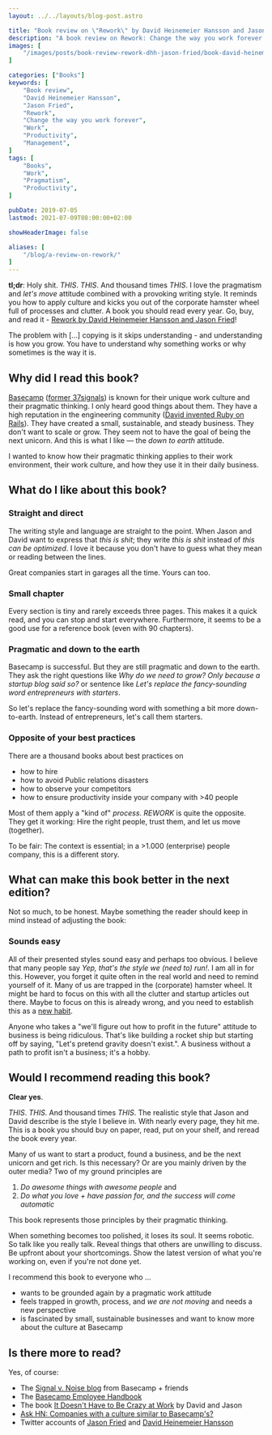 ```yaml
---
layout: ../../layouts/blog-post.astro

title: "Book review on \"Rework\" by David Heinemeier Hansson and Jason Fried"
description: "A book review on Rework: Change the way you work forever by David Heinemeier Hansson and Jason Fried."
images: [
    "/images/posts/book-review-rework-dhh-jason-fried/book-david-heinemeier-hansson-jason-fried-rework-change-the-way-you-work-forever.jpg"
]

categories: ["Books"]
keywords: [
    "Book review",
    "David Heinemeier Hansson",
    "Jason Fried",
    "Rework",
    "Change the way you work forever",
    "Work",
    "Productivity",
    "Management",
]
tags: [
    "Books",
    "Work",
    "Pragmatism",
    "Productivity",
]

pubDate: 2019-07-05
lastmod: 2021-07-09T08:00:00+02:00

showHeaderImage: false

aliases: [
    "/blog/a-review-on-rework/"
]
---
```


**tl;dr**: Holy shit.
_THIS_. _THIS_. And thousand times _THIS_.
I love the pragmatism and _let's move_ attitude combined with a provoking writing style.
It reminds you how to apply culture and kicks you out of the corporate hamster wheel full of processes and clutter.
A book you should read every year. Go, buy, and read it - [Rework by David Heinemeier Hansson and Jason Fried](https://www.amazon.de/gp/product/0091929784/ref=as_li_qf_asin_il_tl?ie=UTF8&creative=6742&linkCode=as2&creativeASIN=0091929784&linkId=85cbbf1810be985bb91ba372d5aa86ca)!

<BlogPostImage
    path="/images/posts/book-review-rework-dhh-jason-fried/book-david-heinemeier-hansson-jason-fried-rework-change-the-way-you-work-forever.jpg"
    alt="Rework: Change the way you work forever by David Heinemeier Hansson and Jason Fried"
    title="Rework: Change the way you work forever by David Heinemeier Hansson and Jason Fried" />

<Quote from="Jason Fried and David Heinemeier Hansson in _REWORK_ (chapter _Don't copy_)">
    The problem with [...] copying is it skips understanding - and understanding is how you grow. You have to understand why something works or why sometimes is the way it is.
</Quote>

## Why did I read this book?

[Basecamp](https://basecamp.com/ "Basecamps website") ([former 37signals](https://37signals.com/ "37signals website")) is known for their unique work culture and their pragmatic thinking.
I only heard good things about them.
They have a high reputation in the engineering community ([David invented Ruby on Rails](https://en.wikipedia.org/wiki/Ruby_on_Rails "Ruby on Rails at Wikipedia")).
They have created a small, sustainable, and steady business.
They don't want to scale or grow.
They seem not to have the goal of being the next unicorn.
And this is what I like — the _down to earth_ attitude.

I wanted to know how their pragmatic thinking applies to their work environment, their work culture, and how they use it in their daily business.

## What do I like about this book?

### Straight and direct

The writing style and language are straight to the point.
When Jason and David want to express that _this is shit_; they write _this is shit_ instead of _this can be optimized_.
I love it because you don't have to guess what they mean or reading between the lines.

<Quote from="Jason Fried and David Heinemeier Hansson in _REWORK_ (chapter _You need less than you think_)">
    Great companies start in garages all the time. Yours can too.
</Quote>

### Small chapter

Every section is tiny and rarely exceeds three pages.
This makes it a quick read, and you can stop and start everywhere.
Furthermore, it seems to be a good use for a reference book (even with 90 chapters).

### Pragmatic and down to the earth

Basecamp is successful.
But they are still pragmatic and down to the earth.
They ask the right questions like _Why do we need to grow? Only because a startup blog said so?_ or sentence like _Let's replace the fancy-sounding word entrepreneurs with starters_.

<Quote from="Jason Fried and David Heinemeier Hansson in _REWORK_ (chapter _Enough with 'entrepreneurs'_)">
    So let's replace the fancy-sounding word with something a bit more down-to-earth. Instead of entrepreneurs, let's call them starters.
</Quote>

### Opposite of your best practices

There are a thousand books about best practices on
- how to hire
- how to avoid Public relations disasters
- how to observe your competitors
- how to ensure productivity inside your company with >40 people

Most of them apply a "kind of" _process_.
_REWORK_ is quite the opposite.
They get it working: Hire the right people, trust them, and let us move (together).

To be fair: The context is essential; in a >1.000 (enterprise) people company, this is a different story.

## What can make this book better in the next edition?

Not so much, to be honest.
Maybe something the reader should keep in mind instead of adjusting the book:

### Sounds easy

All of their presented styles sound easy and perhaps too obvious.
I believe that many people say _Yep, that's the style we (need to) run!_.
I am all in for this.
However, you forget it quite often in the real world and need to remind yourself of it.
Many of us are trapped in the (corporate) hamster wheel.
It might be hard to focus on this with all the clutter and startup articles out there.
Maybe to focus on this is already wrong, and you need to establish this as a [new habit](/blog/book-review-on-atomic-habits-by-james-clear/ "Book review on \"Atomic Habits\" by James Clear").

<Quote from="Jason Fried and David Heinemeier Hansson in _REWORK_ (chapter _Start a business, not a startup_)">
    Anyone who takes a "we'll figure out how to profit in the future" attitude to business is being ridiculous. That's like building a rocket ship but starting off by saying, "Let's pretend gravity doesn't exist.". A business without a path to profit isn't a business; it's a hobby.
</Quote>

## Would I recommend reading this book?

**Clear yes**.

_THIS_. _THIS_. And thousand times _THIS_.
The realistic style that Jason and David describe is the style I believe in.
With nearly every page, they hit me.
This is a book you should buy on paper, read, put on your shelf, and reread the book every year.

Many of us want to start a product, found a business, and be the next unicorn and get rich.
Is this necessary?
Or are you mainly driven by the outer media?
Two of my ground principles are
1. _Do awesome things with awesome people_ and
2. _Do what you love + have passion for, and the success will come automatic_

This book represents those principles by their pragmatic thinking.

<Quote from="Jason Fried and David Heinemeier Hansson in _REWORK_ (chapter _Nobody likes plastic flowers_)">
    When something becomes too polished, it loses its soul. It seems robotic. So talk like you really talk. Reveal things that others are unwilling to discuss. Be upfront about your shortcomings. Show the latest version of what you're working on, even if you're not done yet.
</Quote>

I recommend this book to everyone who ...

- wants to be grounded again by a pragmatic work attitude
- feels trapped in growth, process, and _we are not moving_ and needs a new perspective
- is fascinated by small, sustainable businesses and want to know more about the culture at Basecamp

## Is there more to read?

Yes, of course:

- The [Signal v. Noise blog](https://m.signalvnoise.com/ "The Signal v. Noise blog") from Basecamp + friends
- The [Basecamp Employee Handbook](https://github.com/basecamp/handbook "The Basecamp Employee Handbook")
- The book [It Doesn't Have to Be Crazy at Work](https://www.amazon.de/gp/product/0008323445/ref=as_li_qf_asin_il_tl?ie=UTF8&creative=6742&linkCode=as2&creativeASIN=0008323445&linkId=5cd6e9a0b3a23d4d3357661d074234b0) by David and Jason
- [Ask HN: Companies with a culture similar to Basecamp's?](https://news.ycombinator.com/item?id=16015715 "HackerNews discussion about Companies with a culture similar to Basecamp's")
- Twitter accounts of [Jason Fried](https://twitter.com/jasonfried "Jason Fried on twitter") and [David Heinemeier Hansson](https://twitter.com/dhh "David Heinemeier Hansson on twitter")